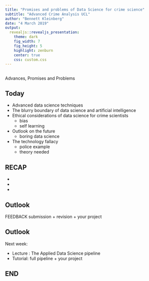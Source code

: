 ```yaml
---
title: "Promises and problems of Data Science for crime science"
subtitle: "Advanced Crime Analysis UCL"
author: "Bennett Kleinberg"
date: "4 March 2019"
output:
  revealjs::revealjs_presentation:
    theme: dark
    fig_width: 7 
    fig_height: 5
    highlight: zenburn
    center: true
    css: custom.css
---
```


##  {data-background="./img/ucl_artwork/ucl-banner-land-darkblue-rgb.png" data-background-size="70%" data-background-position="top" data-background-opacity="1"}

Advances, Promises and Problems

## Today {.left_aligned}


- Advanced data science techniques
- The blurry boundary of data science and artificial intelligence
- Ethical considerations of data science for crime scientists
    - bias
    - self learning
- Outlook on the future
    - boring data science
- The technology fallacy
    - police example
    - theory needed



##

## RECAP

- 
- 
-




## Outlook

FEEDBACK submission + revision + your project


## Outlook

Next week:

- Lecture : The Applied Data Science pipeline
- Tutorial: full pipeline + your project


## END